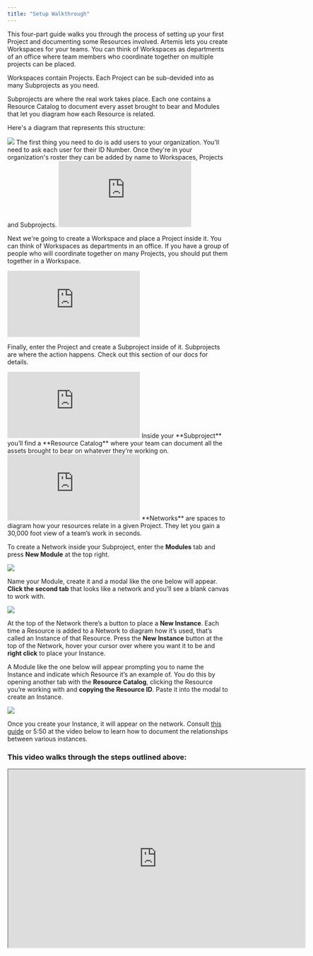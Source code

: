 ```yaml
---
title: "Setup Walkthrough"
---
```

This four-part guide walks you through the process of setting up your first Project and documenting some Resources involved.
<AccordionGroup>
<Accordion title="Artemis Structure">
  Artemis lets you create Workspaces for your teams. You can think of Workspaces as departments of an office where team members who coordinate together on multiple projects can be placed.

Workspaces contain Projects. Each Project can be sub-devided into as many Subprojects as you need. 

Subprojects are where the real work takes place. Each one contains a Resource Catalog to document every asset brought to bear and Modules that let you diagram how each Resource is related.

Here's a  diagram that represents this structure:

<Frame caption="Here's how Artemis can help your team(s) get organized">
  <img src="https://d27n7fycrsusaz.cloudfront.net/artemisstructurenetworkimg.JPG" />
</Frame>
  </Accordion>
  
  <Accordion title="Create a Workspace, Project and Module">
The first thing you need to do is add users to your organization. You'll need to ask each user for their ID Number. Once they're in your organization's roster they can be added by name to Workspaces, Projects and Subprojects.
    
<iframe src="https://supademo.com/embed/sFfV-3Mi14mdx1lT4WosY" frameborder="0" webkitallowfullscreen="true" mozallowfullscreen="true" allowfullscreen style={{"width":"719px","height":"500px","border":"none"}}></iframe>
    
Next we're going to create a Workspace and place a Project inside it. You can think of Workspaces as departments in an office. If you have a group of people who will coordinate together on many Projects, you should put them together in a Workspace.
    
<iframe src="https://supademo.com/embed/XvqdaQ9EbCQFcgKwEBBP1" frameborder="0" webkitallowfullscreen="true" mozallowfullscreen="true" allowfullscreen style={{"width":"719px","height":"500px","border":"none"}}></iframe>
    
Finally, enter the Project and create a Subproject inside of it. Subprojects are where the action happens. Check out this section of our docs for details. 

<iframe src="https://supademo.com/embed/7pDV2ka3p4Z5FPR4e5w4o" frameborder="0" webkitallowfullscreen="true" mozallowfullscreen="true" allowfullscreen style={{"width":"719px","height":"500px","border":"none"}}></iframe>
    
</Accordion>
<Accordion title="Create Resources">
Inside your **Subproject** you’ll find a **Resource Catalog** where your team can document all the assets brought to bear on whatever they’re working on. 
  
<iframe src="https://supademo.com/embed/Pj84zNuhppTAhV7sNLOOM" frameborder="0" webkitallowfullscreen="true" mozallowfullscreen="true" allowfullscreen style={{"width":"719px","height":"500px","border":"none"}}></iframe>
  
</Accordion>
<Accordion title="Place Instances on Network">
**Networks** are spaces to diagram how your resources relate in a given Project. They let you gain a 30,000 foot view of a team’s work in seconds. 
  
To create a Network inside your Subproject, enter the **Modules** tab and press **New Module** at the top right. 

<Frame caption="Creating a new Module">
  <img src="https://d27n7fycrsusaz.cloudfront.net/new+mod.JPG" />
</Frame>

Name your Module, create it and a modal like the one below will appear. **Click the second tab** that looks like a network and you’ll see a blank canvas to work with.

<Frame caption="A blank Network inside a Module">
  <img src="https://d27n7fycrsusaz.cloudfront.net/blank+netowkr.JPG" />
</Frame>
  
At the top of the Network there’s a button to place a **New Instance**. Each time a Resource is added to a Network to diagram how it’s used, that’s called an Instance of that Resource. Press the **New Instance** button at the top of the Network, hover your cursor over where you want it to be and **right click** to place your Instance. 
  
A Module like the one below will appear prompting you to name the Instance and indicate which Resource it’s an example of. You do this by opening another tab with the **Resource Catalog**, clicking the Resource you’re working with and **copying the Resource ID**. Paste it into the modal to create an Instance.
  
<Frame caption="Creating an Instance">
  <img src="https://d27n7fycrsusaz.cloudfront.net/create+instance.JPG" />
</Frame>
  
Once you create your Instance, it will appear on the network. Consult [this guide](https://docs.artemisplatform.com/detailed-breakdowns/Instnetwork) or 5:50 at the video below to learn how to document the relationships between various instances. 
</Accordion>
</AccordionGroup>
### This video walks through the steps outlined above:
<iframe width="672" height="404" src="https://www.youtube.com/embed/fz6scKaI02M"> </iframe>
